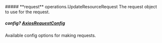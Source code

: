 
<Collapsible>
    ##### **request** operations.UpdateResourceRequest
    The request object to use for the request.
    <Collapsible.Break/>
    <UpdateResourceRequest/>
</Collapsible>

##### **config?** [AxiosRequestConfig](https://axios-http.com/docs/req_config)
Available config options for making requests.

